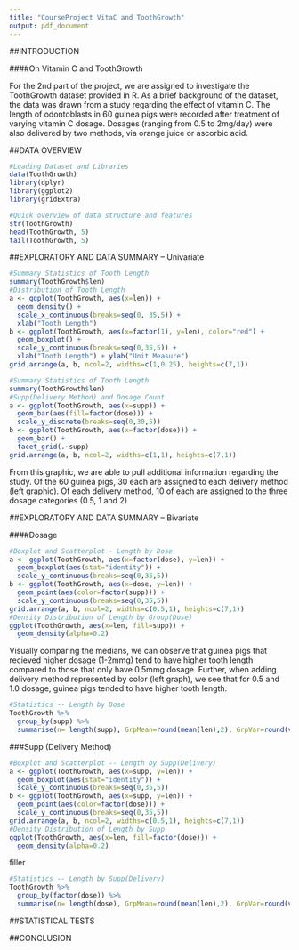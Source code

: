 ```yaml
---
title: "CourseProject VitaC and ToothGrowth"
output: pdf_document
---
```


##INTRODUCTION

####On Vitamin C and ToothGrowth 

For the 2nd part of the project, we are assigned to investigate the ToothGrowth dataset provided in R. As a brief background of the dataset, the data was drawn from a study regarding the effect of vitamin C. The length of odontoblasts in 60 guinea pigs were recorded after treatment of varying vitamin C dosage. Dosages (ranging from 0.5 to 2mg/day) were also delivered by two methods, via orange juice or ascorbic acid.

##DATA OVERVIEW
```r
#Loading Dataset and Libraries
data(ToothGrowth)
library(dplyr)
library(ggplot2)
library(gridExtra)
```

```r
#Quick overview of data structure and features
str(ToothGrowth)
head(ToothGrowth, 5)
tail(ToothGrowth, 5)
```

##EXPLORATORY AND DATA SUMMARY -- Univariate

```r
#Summary Statistics of Tooth Length
summary(ToothGrowth$len)
#Distribution of Tooth Length
a <- ggplot(ToothGrowth, aes(x=len)) +
  geom_density() +
  scale_x_continuous(breaks=seq(0, 35,5)) +
  xlab("Tooth Length")
b <- ggplot(ToothGrowth, aes(x=factor(1), y=len), color="red") +
  geom_boxplot() +
  scale_y_continuous(breaks=seq(0,35,5)) +
  xlab("Tooth Length") + ylab("Unit Measure")
grid.arrange(a, b, ncol=2, widths=c(1,0.25), heights=c(7,1))
```

```r
#Summary Statistics of Tooth Length
summary(ToothGrowth$len)
#Supp(Delivery Method) and Dosage Count
a <- ggplot(ToothGrowth, aes(x=supp)) +
  geom_bar(aes(fill=factor(dose))) +
  scale_y_discrete(breaks=seq(0,30,5))
b <- ggplot(ToothGrowth, aes(x=factor(dose))) +
  geom_bar() +
  facet_grid(.~supp)
grid.arrange(a, b, ncol=2, widths=c(1,1), heights=c(7,1))
```
From this graphic, we are able to pull additional information regarding the study. Of the 60 guinea pigs, 30 each are assigned to each delivery method (left graphic). Of each delivery method, 10 of each are assigned to the three dosage categories (0.5, 1 and 2)

##EXPLORATORY AND DATA SUMMARY -- Bivariate

####Dosage

```r
#Boxplot and Scatterplot - Length by Dose
a <- ggplot(ToothGrowth, aes(x=factor(dose), y=len)) +
  geom_boxplot(aes(stat="identity")) +
  scale_y_continuous(breaks=seq(0,35,5))
b <- ggplot(ToothGrowth, aes(x=dose, y=len)) +
  geom_point(aes(color=factor(supp))) +
  scale_y_continuous(breaks=seq(0,35,5))
grid.arrange(a, b, ncol=2, widths=c(0.5,1), heights=c(7,1))
#Density Distribution of Length by Group(Dose)
ggplot(ToothGrowth, aes(x=len, fill=supp)) +
  geom_density(alpha=0.2)
```

Visually comparing the medians, we can observe that guinea pigs that recieved higher dosage (1-2mmg) tend to have higher tooth length compared to those that only have 0.5mmg dosage. Further, when adding delivery method represented by color (left graph), we see that for 0.5 and 1.0 dosage, guinea pigs tended to have higher tooth length.

```r
#Statistics -- Length by Dose
ToothGrowth %>% 
  group_by(supp) %>% 
  summarise(n= length(supp), GrpMean=round(mean(len),2), GrpVar=round(var(len),2), GrpSD=round(sd(len),2))
```


###Supp (Delivery Method)

```r
#Boxplot and Scatterplot -- Length by Supp(Delivery)
a <- ggplot(ToothGrowth, aes(x=supp, y=len)) +
  geom_boxplot(aes(stat="identity")) +
  scale_y_continuous(breaks=seq(0,35,5))
b <- ggplot(ToothGrowth, aes(x=supp, y=len)) +
  geom_point(aes(color=factor(dose))) +
  scale_y_continuous(breaks=seq(0,35,5))
grid.arrange(a, b, ncol=2, widths=c(0.5,1), heights=c(7,1))
#Density Distribution of Length by Supp
ggplot(ToothGrowth, aes(x=len, fill=factor(dose))) +
  geom_density(alpha=0.2)
```

filler

```r
#Statistics -- Length by Supp(Delivery)
ToothGrowth %>% 
  group_by(factor(dose)) %>% 
  summarise(n= length(dose), GrpMean=round(mean(len),2), GrpVar=round(var(len),2), GrpSD=round(sd(len),2))
```


##STATISTICAL TESTS

##CONCLUSION